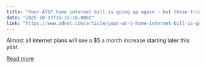 ```yaml
---
title: "Your AT&T home internet bill is going up again - but these tricks might be able to help"
date: "2025-10-17T15:15:16.000Z"
link: "https://www.zdnet.com/article/your-at-t-home-internet-bill-is-going-up-again-but-these-tricks-might-be-able-to-help/"
---
```


Almost all internet plans will see a $5 a month increase starting later this year.

[Read more](https://www.zdnet.com/article/your-at-t-home-internet-bill-is-going-up-again-but-these-tricks-might-be-able-to-help/)
